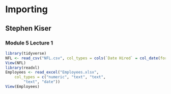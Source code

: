 
# Importing
## Stephen Kiser
### Module 5 Lecture 1

```{r Loading in stuff }
library(tidyverse)
NFL <- read_csv("NFL.csv", col_types = cols(`Date Hired` = col_date(format = "%m/%d/%Y")))
View(NFL)
library(readxl)
Employees <- read_excel("Employees.xlsx", 
    col_types = c("numeric", "text", "text", 
        "text", "date"))
View(Employees)
```

